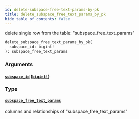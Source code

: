 ```yaml
---
id: delete-subspace-free-text-params-by-pk
title: delete_subspace_free_text_params_by_pk
hide_table_of_contents: false
---
```


delete single row from the table: "subspace_free_text_params"

```graphql
delete_subspace_free_text_params_by_pk(
  subspace_id: bigint!
): subspace_free_text_params
```

### Arguments

#### [`subspace_id`](#) ([`bigint!`](../scalars/bigint))

### Type

#### [`subspace_free_text_params`](../objects/subspace-free-text-params)

columns and relationships of "subspace_free_text_params"
